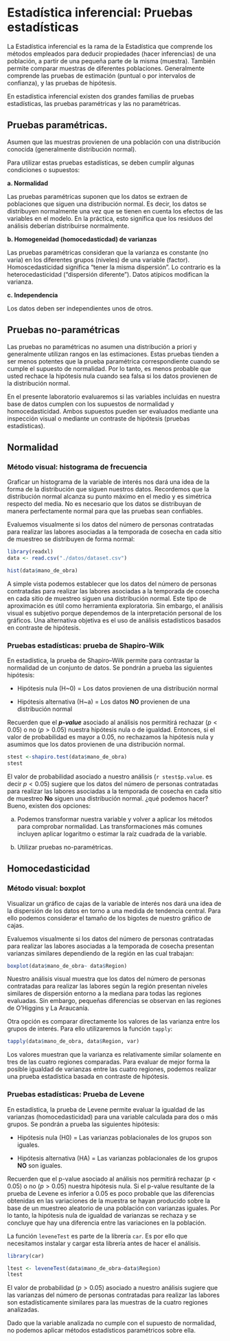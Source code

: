 # Estadística inferencial: Pruebas estadísticas

La Estadística inferencial es la rama de la Estadística que comprende los métodos empleados para deducir propiedades (hacer inferencias) de una población, a partir de una pequeña parte de la misma (muestra). También permite comparar muestras de diferentes poblaciones. Generalmente comprende las pruebas de estimación (puntual o por intervalos de confianza), y las pruebas de hipótesis.

En estadística inferencial existen dos grandes familias de pruebas estadísticas, las pruebas paramétricas y las no paramétricas.

## Pruebas paramétricas.

Asumen que las muestras provienen de una población con una distribución conocida (generalmente distribución normal). 

Para utilizar estas pruebas estadísticas, se deben cumplir algunas condiciones o supuestos:

**a. Normalidad**

Las pruebas paramétricas suponen que los datos se extraen de poblaciones que siguen una distribución normal. Es decir, los datos se distribuyen normalmente una vez que se tienen en cuenta los efectos de las variables en el modelo. En la práctica, esto significa que los residuos del análisis deberían distribuirse normalmente.

**b. Homogeneidad (homocedasticdad) de varianzas**

Las pruebas paramétricas consideran  que la varianza es constante (no varía) en los diferentes grupos (niveles) de una variable (factor). Homoscedasticidad significa "tener la misma dispersión". Lo contrario es la heterocedasticidad ("dispersión diferente”). Datos atípicos modifican la varianza.

**c. Independencia**

Los datos deben ser independientes unos de otros. 

## Pruebas no-paramétricas
Las pruebas no paramétricas no asumen una distribución a priori  y generalmente utilizan rangos en las estimaciones. Estas pruebas tienden a ser menos potentes que la prueba paramétrica correspondiente cuando se cumple el supuesto de normalidad. Por lo tanto, es menos probable que usted rechace la hipótesis nula cuando sea falsa si los datos provienen de la distribución normal.
 

En el presente laboratorio evaluaremos si las variables incluidas en nuestra base de datos cumplen con los supuestos de normalidad y homocedasticidad.  Ambos supuestos pueden ser evaluados mediante una inspección visual o mediante un contraste de hipótesis (pruebas estadísticas).  

## Normalidad

### Método visual: histograma de frecuencia

Graficar un histograma de la variable de interés nos dará una idea de la forma de la distribución que siguen nuestros datos. Recordemos que la distribución normal alcanza su punto máximo en el medio y es simétrica respecto del media. No es necesario que los datos se distribuyan de manera perfectamente normal para que las pruebas sean confiables. 

Evaluemos visualmente si los datos del número de personas contratadas para realizar las labores asociadas a la temporada de cosecha en cada sitio de muestreo se distribuyen de forma normal:

```r
library(readxl)
data <- read.csv("./datos/dataset.csv")

```


```r
hist(data$mano_de_obra)
```

A simple vista podemos establecer que los datos del número de personas contratadas para realizar las labores asociadas a la temporada de cosecha en cada sitio de muestreo siguen una distribución normal. Este tipo de aproximación es útil como herramienta exploratoria. Sin embargo, el análisis visual es subjetivo porque dependemos de la interpretación personal de los gráficos. Una alternativa objetiva es el uso de análisis estadísticos basados en contraste de hipótesis.

### Pruebas estadísticas: prueba de Shapiro-Wilk
En estadística, la prueba de Shapiro–Wilk  permite para contrastar la normalidad de un conjunto de datos. Se pondrán a prueba las siguientes hipótesis:

* Hipótesis nula (H~0) = Los datos provienen de una distribución normal

* Hipótesis alternativa (H~a) = Los datos **NO** provienen de una distribución normal

Recuerden que el **_p-value_** asociado al análisis nos permitirá rechazar ($p < 0.05$) o no ($p > 0.05$) nuestra hipótesis nula o de igualdad. Entonces, si el valor de probabilidad es mayor a 0.05, no rechazamos la hipótesis nula y asumimos que los datos provienen de una distribución normal.

```r
stest <-shapiro.test(data$mano_de_obra)
stest
```

El valor de probabilidad asociado a nuestro análisis (`r stest$p.value`. es decir $p<0.05$) sugiere que los datos del número de personas contratadas para realizar las labores asociadas a la temporada de cosecha en cada sitio de muestreo **No** siguen una distribución normal. ¿qué podemos hacer? Bueno, existen dos opciones:

a) Podemos transformar nuestra variable y volver a aplicar los métodos para comprobar normalidad. Las transformaciones más comunes incluyen aplicar logaritmo o estimar la raíz cuadrada de la variable.

b) Utilizar pruebas no-paramétricas.

## Homocedasticidad

### Método visual: boxplot

Visualizar un gráfico de cajas de la variable de interés nos dará una idea de la dispersión de los datos en torno a una medida de tendencia central. Para ello podemos considerar el tamaño de los bigotes de nuestro gráfico de cajas.

Evaluemos visualmente si los datos del número de personas contratadas para realizar las labores asociadas a la temporada de cosecha presentan varianzas similares dependiendo de la región en las cual trabajan: 

```r
boxplot(data$mano_de_obra~ data$Region)

```

Nuestro análisis visual muestra que los datos del número de personas contratadas para realizar las labores según la región presentan niveles similares de dispersión entorno a la mediana para todas las regiones evaluadas. Sin embargo, pequeñas diferencias se observan en las regiones de O’Higgins y La Araucanía. 

Otra opción es comparar directamente los valores de las varianza entre los grupos de interés. Para ello utilizaremos la función `tapply`:

```r
tapply(data$mano_de_obra, data$Region, var)
```

Los valores muestran que la varianza es  relativamente similar solamente en tres de las cuatro regiones comparadas. Para evaluar de mejor forma la posible igualdad de varianzas entre las cuatro regiones, podemos realizar una prueba estadística basada en contraste de hipótesis.

### Pruebas estadísticas: Prueba de Levene
En estadística, la prueba de Levene permite evaluar la igualdad de las varianzas (homocedasticidad) para una variable calculada para dos o más grupos. Se pondrán a prueba las siguientes hipótesis:

* Hipótesis nula (H0) = Las varianzas poblacionales de los grupos son iguales.

* Hipótesis alternativa (HA) = Las varianzas poblacionales de los grupos **NO** son iguales.

Recuerden que el p-value asociado al análisis nos permitirá rechazar ($p < 0.05$) o no ($p > 0.05$)  nuestra hipótesis nula. Si el p-value resultante de la prueba de Levene es inferior a 0.05 es poco probable que las diferencias obtenidas en las variaciones de la muestra se hayan producido sobre la base de un muestreo aleatorio de una población con varianzas iguales. Por lo tanto, la hipótesis nula de igualdad de varianzas se rechaza y se concluye que hay una diferencia entre las variaciones en la población.

La función `leveneTest` es parte de la librería `car`. Es por ello que necesitamos instalar y cargar esta librería antes de hacer el análisis. 

```r
library(car)
```

```r
ltest <- leveneTest(data$mano_de_obra~data$Region)
ltest
```


El valor de probabilidad ($p > 0.05$) asociado a nuestro análisis sugiere que las varianzas del número de personas contratadas para realizar las labores son estadísticamente similares para las muestras de la cuatro regiones analizadas.

Dado que la variable analizada no cumple con el supuesto de  normalidad,  no podemos aplicar métodos estadísticos paramétricos sobre ella.

